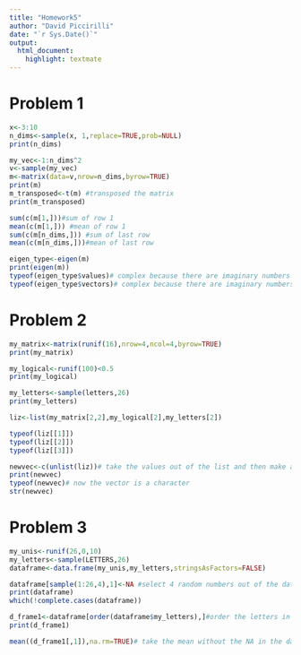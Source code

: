 ```yaml
---
title: "Homework5"
author: "David Piccirilli"
date: "`r Sys.Date()`"
output: 
  html_document: 
    highlight: textmate
---
```


# Problem 1
```r
x<-3:10
n_dims<-sample(x, 1,replace=TRUE,prob=NULL) 
print(n_dims)

my_vec<-1:n_dims^2
v<-sample(my_vec)
m<-matrix(data=v,nrow=n_dims,byrow=TRUE)
print(m)
m_transposed<-t(m) #transposed the matrix
print(m_transposed)

sum(c(m[1,]))#sum of row 1
mean(c(m[1,])) #mean of row 1
sum(c(m[n_dims,])) #sum of last row
mean(c(m[n_dims,]))#mean of last row

eigen_type<-eigen(m)
print(eigen(m))
typeof(eigen_type$values)# complex because there are imaginary numbers
typeof(eigen_type$vectors)# complex because there are imaginary numbers
```
# Problem 2
```r
my_matrix<-matrix(runif(16),nrow=4,ncol=4,byrow=TRUE)
print(my_matrix)

my_logical<-runif(100)<0.5
print(my_logical)

my_letters<-sample(letters,26)
print(my_letters)

liz<-list(my_matrix[2,2],my_logical[2],my_letters[2])

typeof(liz[[1]])
typeof(liz[[2]])
typeof(liz[[3]])

newvec<-c(unlist(liz))# take the values out of the list and then make a new vector 
print(newvec)
typeof(newvec)# now the vector is a character
str(newvec)
```
# Problem 3
```r
my_unis<-runif(26,0,10)
my_letters<-sample(LETTERS,26)
dataframe<-data.frame(my_unis,my_letters,stringsAsFactors=FALSE)

dataframe[sample(1:26,4),1]<-NA #select 4 random numbers out of the data frame and replace with NA 
print(dataframe)
which(!complete.cases(dataframe))

d_frame1<-dataframe[order(dataframe$my_letters),]#order the letters in alphabetical order
print(d_frame1)

mean((d_frame1[,1]),na.rm=TRUE)# take the mean without the NA in the data
```

